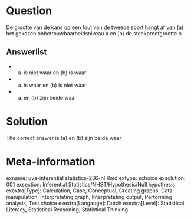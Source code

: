 Question
========

De grootte van de kans op een fout van de tweede soort hangt af van (a) het gekozen onbetrouwbaarheidsniveau a en (b) de steekproefgrootte n. 

Answerlist
----------
* (a) is niet waar en (b) is waar
* (a) is waar en (b) is niet waar
* (a) en (b) zijn beide waar

Solution
========

The correct answer is  (a) en (b) zijn beide waar 

Meta-information
================
exname: uva-inferential statistics-236-nl.Rmd 
extype: schoice 
exsolution: 001 
exsection: Inferential Statistics/NHST/Hypothesis/Null hypothesis
exextra[Type]: Calculation, Case, Conceptual, Creating graphs, Data manipulation, Interpretating graph, Interpretating output, Performing analysis, Test choice 
exextra[Langauge]: Dutch 
exextra[Level]: Statistical Literacy, Statistical Reasoning, Statistical Thinking 
